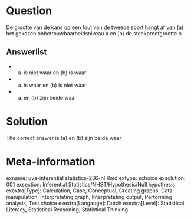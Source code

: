 Question
========

De grootte van de kans op een fout van de tweede soort hangt af van (a) het gekozen onbetrouwbaarheidsniveau a en (b) de steekproefgrootte n. 

Answerlist
----------
* (a) is niet waar en (b) is waar
* (a) is waar en (b) is niet waar
* (a) en (b) zijn beide waar

Solution
========

The correct answer is  (a) en (b) zijn beide waar 

Meta-information
================
exname: uva-inferential statistics-236-nl.Rmd 
extype: schoice 
exsolution: 001 
exsection: Inferential Statistics/NHST/Hypothesis/Null hypothesis
exextra[Type]: Calculation, Case, Conceptual, Creating graphs, Data manipulation, Interpretating graph, Interpretating output, Performing analysis, Test choice 
exextra[Langauge]: Dutch 
exextra[Level]: Statistical Literacy, Statistical Reasoning, Statistical Thinking 
